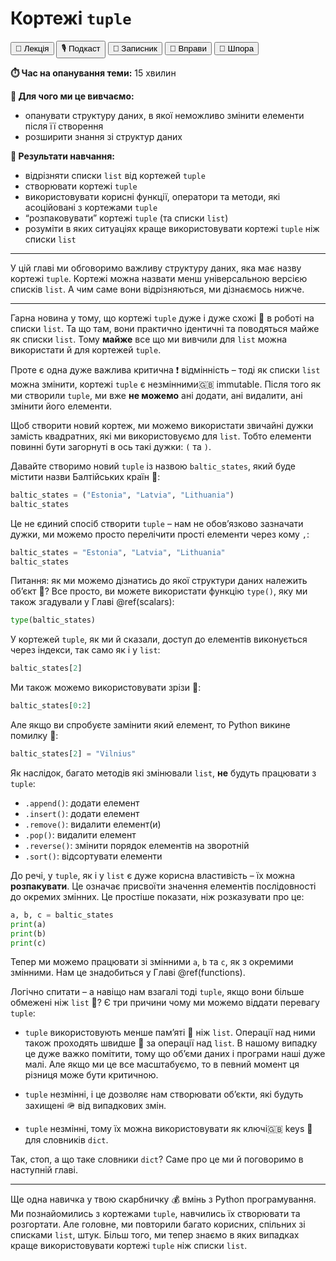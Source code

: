 # Кортежі `tuple`

<div class="btn-group">
  <button class="lecture">🎥 Лекція</button>
  <button class="podcast">🎙️ Подкаст</button>
  <button class="notebook">📓 Записник</button>
  <button class="exercises">🤸 Вправи</button>
  <button class="cheat">📝 Шпора</button>
</div>

**⏱️ Час на опанування теми:** 15 хвилин

**🤷 Для чого ми це вивчаємо:**

- опанувати структуру даних, в якої неможливо змінити елементи після її створення
- розширити знання зі структур даних

**🔑 Результати навчання:**

- відрізняти списки `list` від кортежей `tuple`
- створювати кортежі `tuple`
- використовувати корисні функції, оператори та методи, які асоційовані з кортежами `tuple`
- "розпаковувати" кортежі `tuple` (та списки `list`)
- розуміти в яких ситуаціях краще використовувати кортежі `tuple` ніж списки `list`

---

У цій главі ми обговоримо важливу структуру даних, яка має назву кортежі `tuple`. Кортежі можна назвати менш універсальною версією списків `list`. А чим саме вони відрізняються, ми дізнаємось нижче.

---

Гарна новина у тому, що кортежі `tuple` дуже і дуже схожі 👯 в роботі на списки `list`. Та що там, вони практично ідентичні та поводяться майже як списки `list`. Тому **майже** все що ми вивчили для `list` можна використати й для кортежей `tuple`.

Проте є одна дуже важлива критична ❗️ відмінність -- тоді як списки `list` можна змінити, кортежі `tuple` є <span class="highlight-container"><span class="highlight">незмінними<span class="tooltiptext">🇬🇧 immutable</span></span></span>. Після того як ми створили `tuple`, ми вже **не можемо** ані додати, ані видалити, ані змінити його елементи.

Щоб створити новий кортеж, ми можемо використати звичайні дужки замість квадратних, які ми використовуємо для `list`. Тобто елементи повинні бути загорнуті в ось такі дужки: `(` та `)`.

Давайте створимо новий `tuple` із назвою `baltic_states`, який буде містити назви Балтійських країн 🌊: 

```python
baltic_states = ("Estonia", "Latvia", "Lithuania")
baltic_states
```

Це не єдиний спосіб створити `tuple` -- нам не обов'язково зазначати дужки, ми можемо просто перелічити прості елементи через кому `,`: 

```python
baltic_states = "Estonia", "Latvia", "Lithuania"
baltic_states
```

Питання: як ми можемо дізнатись до якої структури даних належить об'єкт 🤔? Все просто, ви можете використати функцію `type()`, яку ми також згадували у Главі \@ref(scalars):

```python
type(baltic_states)
```

У кортежей `tuple`, як ми й сказали, доступ до елементів виконується через індекси, так само як і у `list`: 

```python
baltic_states[2]
```

Ми також можемо використовувати зрізи 🍕:

```python
baltic_states[0:2]
```

Але якщо ви спробуєте замінити який елемент, то Python викине помилку 😬: 

```python
baltic_states[2] = "Vilnius"
```

Як наслідок, багато методів які змінювали `list`, **не** будуть працювати з `tuple`: 

* `.append()`: додати елемент
* `.insert()`: додати елемент
* `.remove()`: видалити елемент(и)
* `.pop()`: видалити елемент
* `.reverse()`: змінити порядок елементів на зворотній
* `.sort()`: відсортувати елементи

До речі, у `tuple`, як і у `list` є дуже корисна властивість -- їх можна **розпакувати**. Це означає присвоїти значення елементів послідовності до окремих змінних. Це простіше показати, ніж розказувати про це:

```python
a, b, c = baltic_states
print(a)
print(b)
print(c)
```

Тепер ми можемо працювати зі змінними `a`, `b` та `c`, як з окремими змінними. Нам це знадобиться у Главі \@ref(functions).

Логічно спитати -- а навіщо нам взагалі тоді `tuple`, якщо вони більше обмежені ніж `list` 🤷? Є три причини чому ми можемо віддати перевагу `tuple`: 

- `tuple` використовують менше пам'яті 🧠 ніж `list`. Операції над ними також проходять швидше 💨 за операції над `list`. В нашому випадку це дуже важко помітити, тому що об'єми даних і програми наші дуже малі. Але якщо ми це все масштабуємо, то в певний момент ця різниця може бути критичною. 

- `tuple` незмінні, і це дозволяє нам створювати об'єкти, які будуть захищені 🪖 від випадкових змін.

- `tuple` незмінні, тому їх можна використовувати як <span class="highlight-container"><span class="highlight">ключі<span class="tooltiptext">🇬🇧 keys</span></span></span> 🔑 для словників `dict`.

Так, стоп, а що таке словники `dict`? Саме про це ми й поговоримо в наступній главі. 

--- 

Ще одна навичка у твою скарбничку 💰 вмінь з Python програмування. Ми познайомились з кортежами `tuple`, навчились їх створювати та розгортати. Але головне, ми повторили багато корисних, спільних зі списками `list`, штук. Більш того, ми тепер знаємо в яких випадках краще використовувати кортежі `tuple` ніж списки `list`.
